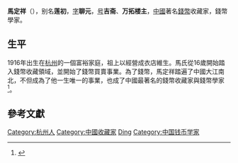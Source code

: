 {{Infobox Writer
|image =
|imagesize = 200px
|zi = 聊元
|hao = 吉斋、万拓楼主
|birthdate = 1916年
|birthplace = {{ROC-1912}}[[浙江省|浙江省]][[杭州市|杭州市]]
|deathdate = 1991年
|deathplace = {{PRC}}[[上海|上海]]
|occupation = [[錢幣|錢幣]]收藏家、[[錢幣|錢幣]]學家
}}

'''馬定祥'''（{{bd|1916年||1991年|}}），别名'''莲初'''，[[表字|字]]'''聊元'''，[[号|号]]'''吉斋'''、'''万拓楼主'''，[[中國|中國]]著名[[錢幣|錢幣]]收藏家，錢幣學家。

==生平==
1916年出生在[[杭州|杭州]]的一個富裕家庭，祖上以經營成衣店維生。馬氏從16歲開始踏入錢幣收藏領域，並開始了錢幣買賣事業。為了錢幣，馬定祥踏遍了中國大江南北，不但成為了他一生唯一的事業，也成了中國最著名的錢幣收藏家與錢幣學家<ref>{{cite book |language=zh-tw |title=《錢幣大王馬定祥傳奇》 |author=宋路霞 |year=2006-03-03 |publisher=立緒文化 |location=台北 |isbn=9789867416407}}</ref>。

== 參考文獻 ==
{{reflist}}

{{DEFAULTSORT:Ma}}
[[Category:杭州人|Category:杭州人]]
[[Category:中國收藏家|Category:中國收藏家]]
[[Category:馬姓|Ding]]
[[Category:中国钱币学家|Category:中国钱币学家]]